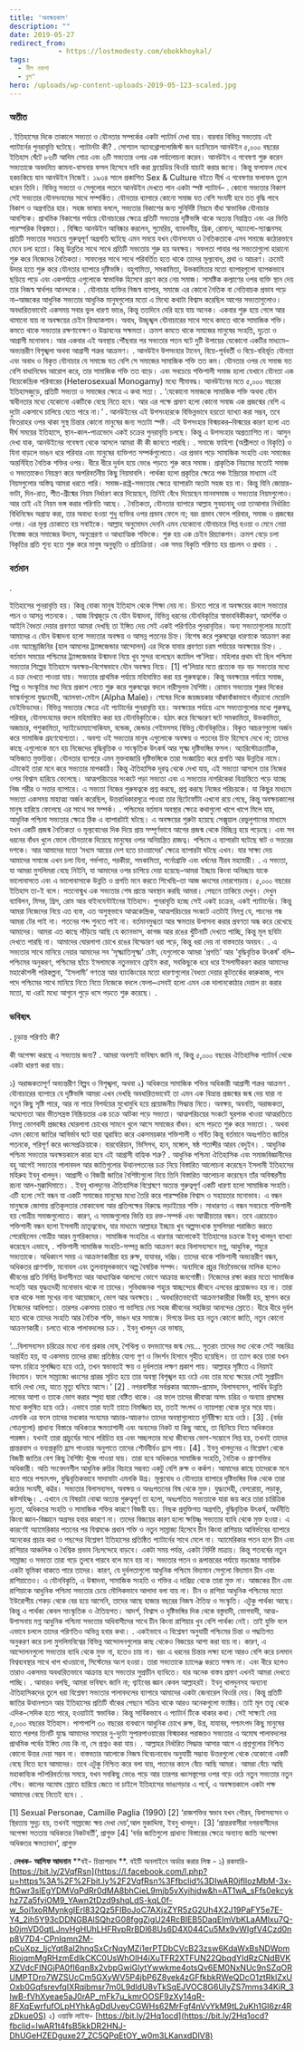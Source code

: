 ```yaml
---
title: 'অবক্ষয়কাল'
description: ""
date: 2019-05-27
redirect_from: 
            - https://lostmodesty.com/obokkhoykal/
tags: 
  - নীল নকশা
  - ব্লগ"
hero: /uploads/wp-content-uploads-2019-05-123-scaled.jpg
---
```

### অতীত

. ইতিহাসের দিকে তাকালে সভ্যতা ও যৌনতার সম্পর্কের একটা প্যাটার্ন দেখা যায়। বারবার বিভিন্ন সভ্যতায় এই প্যাটার্নের পুনরাবৃত্তি ঘটেছে। প্যাটার্নটা কী? . সোশ্যাল অ্যানথ্রোপলোজিস্ট জন ড্যানিয়েল আনউইন ৫,০০০ বছরের ইতিহাস ঘেঁটে ৮৬টি আদিম গোত্র এবং ৬টি সভ্যতার ওপর এক পর্যালোচনা করেন। আনউইন এ গবেষণা শুরু করেন সভ্যতাকে অবদমিত কামনা-বাসনার ফসল হিসেবে দাবি করা ফ্রয়েডিয় থিওরি যাচাই করার জন্যে। কিন্তু ফলাফল দেখে হকচকিয়ে যান আনউইন নিজেই। ১৯৩৪ সালে প্রকাশিত Sex & Culture বইতে দীর্ঘ এ গবেষণার ফলাফল তুলে ধরেন তিনি। বিভিন্ন সভ্যতা ও সেগুলোর পতনে আনউইন দেখতে পান একটা স্পষ্ট প্যাটার্ন– . কোনো সভ্যতার বিকাশ সেই সভ্যতার যৌনসংযমের সাথে সম্পর্কিত। যৌনতার ব্যাপারে কোনো সমাজ যত বেশি সংযমী হবে তত বৃদ্ধি পাবে বিকাশ ও অগ্রগতির হার। সহজ ভাষায় বললে, সভ্যতার বিকাশের জন্য সুনির্দিষ্ট নিয়মে বাঁধা স্বাভাবিক যৌনাচার আবশ্যিক। প্রাথমিক বিকাশের পর্যায়ে যৌনাচারের ক্ষেত্রে প্রতিটি সভ্যতার দৃষ্টিভঙ্গি থাকে অত্যন্ত নিয়ন্ত্রিত এবং এর ভিত্তি পারস্পরিক বিশ্বস্ততা। . বিস্মিত আনউইন আবিষ্কার করলেন, সুমেরিয়, ব্যাবলনীয়, গ্রিক, রোমান, অ্যাংলো-স্যাক্সনসহ প্রতিটি সভ্যতার সবচেয়ে গুরুত্বপূর্ণ অগ্রগতি ঘটেছে এমন সময়ে যখন যৌনসংযম ও নৈতিকতাকে এসব সমাজে কঠোরভাবে মেনে চলা হতো। কিন্তু উন্নতির সাথে সাথে প্রতিটি সভ্যতায় শুরু হয় অবক্ষয়। সফলতা পাবার পর সভ্যতাগুলো হারানো শুরু করে নিজেদের নৈতিকতা। সাফল্যের সাথে সাথে পরিবর্তিত হতে থাকে তাদের মূল্যবোধ, প্রথা ও আচরণ। ক্রমেই উদার হতে শুরু করে যৌনতার ব্যাপারে দৃষ্টিভঙ্গি। বহুগামিতা, সমকামিতা, উভকামিতার মতো ব্যাপারগুলো ব্যাপকভাবে ছড়িয়ে পড়ে এবং একপর্যায়ে এগুলোকে স্বাভাবিক হিসেবে গ্রহণ করে নেয় সমাজ। সামষ্টিক কল্যাণের ওপর ব্যক্তি স্থান দেয় তার নিজস্ব স্বার্থপর আনন্দকে। . যৌনাচার ব্যক্তির নিজস্ব ব্যাপার, সমাজে এর কোনো নৈতিক বা নেতিবাচক প্রভাব পড়ে না–আজকের আধুনিক সভ্যতার আধুনিক মানুষগুলোর মতো এ মিথ্যে কথাটা বিশ্বাস করেছিল আগের সভ্যতাগুলোও। অবধারিতভাবেই একসময় সবার ভুল ধারণা ভাঙে, কিন্তু ততদিনে দেরি হয়ে যায় অনেক। একবার শুরু হয়ে গেলে আর থামানো যায় না অবক্ষয়ের চেইন রিঅ্যাকশান। অবাধ, উচ্ছৃঙ্খল যৌনাচারের সাথে সাথে কমতে থাকে সামাজিক শক্তি। কমতে থাকে সভ্যতার রক্ষণাবেক্ষণ ও উদ্ভাবনের সক্ষমতা। ক্রমশ কমতে থাকে সমাজের মানুষের সংহতি, দৃঢ়তা ও আগ্রাসী মনোভাব। আর একবার এই অবস্থায় পৌঁছবার পর সভ্যতার পতন ঘটে দুটি উপায়ের যেকোনো একটির মাধ্যমে–অভ্যন্তরীণ বিশৃঙ্খলা অথবা আগ্রাসী শত্রুর আক্রমণ। . আনউইন উপসংহার টানেন, বিয়ে-পূর্ববর্তী ও বিয়ে-বহির্ভূত যৌনতা এবং অবাধ ও বিকৃত যৌনাচার যে সমাজে যত বেশি সে সমাজের সামাজিক শক্তি তত কম। যৌনতার ওপর যে সমাজ যত বেশি বাধানিষেধ আরোপ করে, তার সামাজিক শক্তি তত বাড়ে। এবং সবচেয়ে শক্তিশালী সমাজ হলো যেখানে যৌনতা এক বিয়েকেন্দ্রিক পরিবারের (Heterosexual Monogamy) মধ্যে সীমাবদ্ধ। আনউইনের মতে ৫,০০০ বছরের ইতিহাসজুড়ে, প্রতিটি সভ্যতা ও সমাজের ক্ষেত্রে এ কথা সত্য। . ‘যেকোনো সমাজকে সামাজিক শক্তি অথবা যৌন স্বাধীনতার মধ্যে যেকোনো একটিকে বেছে নিতে হবে। আর এর পক্ষে প্রমাণ হলো কোনো সমাজ এক প্রজন্মের বেশি এ দুটো একসাথে চালিয়ে যেতে পারে না।’ . আনউইনের এই উপসংহারকে বিভিন্নভাবে হয়তো ব্যাখ্যা করা সম্ভব, তবে ফিতরাহর ওপর থাকা সুস্থ চিন্তার কোনো মানুষের জন্য সত্যটা স্পষ্ট। এই উপসংহার বিস্ময়কর–বিস্ময়ের কারণ হলো এত দীর্ঘ সময়ের ইতিহাসে, স্থান-কাল-পাত্রভেদে একই চক্রের পুনরাবৃত্তি চলছে। কিন্তু এ উপসংহার অপ্রত্যাশিত না। আসুন দেখা যাক, আনউইনের গবেষণা থেকে আসলে আমরা কী কী জানতে পারছি। . সমাজে ফাহিশা (অশ্লীলতা ও বিকৃতি) ও যিনা বাড়লে ভাঙন ধরে পরিবার এবং মানুষের ব্যক্তিগত সম্পর্কগুলোতে। এর প্রভাব পড়ে সামাজিক সংহতি এবং সমাজের অন্তর্নিহিত নৈতিক শক্তির ওপর। ধীরে ধীরে দুর্বল হয়ে ভেঙে পড়তে শুরু করে সমাজ। প্রাকৃতিক নিয়মের মতোই সমাজ ও সভ্যতাকেও নিয়ন্ত্রণ করে অপরিবর্তনীয় কিছু নিয়মাবলি। পার্থক্য হলো প্রকৃতির ক্ষেত্রে পঞ্চ ইন্দ্রিয়ের মাধ্যমে এই নিয়মগুলোর অস্তিত্ব আমরা ধরতে পারি। সমাজ-রাষ্ট্র-সভ্যতার ক্ষেত্রে ব্যাপারটা অতটা সহজ হয় না। কিন্তু যিনি জোয়ার-ভাটা, দিন-রাত, শীত-গ্রীষ্মের নিয়ম নির্ধারণ করে দিয়েছেন, তিনিই বেঁধে দিয়েছেন মানবসমাজ ও সভ্যতার নিয়মগুলোও। আর তাই এই নিয়ম ভঙ্গ করার পরিণতি আছে। . নৈতিকতা, যৌনতার ব্যাপারে আল্লাহ সুবহানাহু ওয়া তাআলার নির্ধারিত বিধিনিষেধ অগ্রাহ্য করা, তার অবাধ্য হওয়া শুধু ব্যক্তির ওপর প্রভাব ফেলে না; বরং প্রভাব ফেলে পরিবার, সমাজ ও প্রজন্মের ওপর। এর মূল্য চোকাতে হয় সবাইকে। আল্লাহ অনুমোদন দেননি এমন যেকোনো যৌনাচারে লিপ্ত হওয়া ও মেনে নেয়া নিস্তেজ করে সমাজের উদ্যম, অনুপ্রেরণা ও আধ্যাত্মিক শক্তিকে। শুরু হয় এক চেইন রিয়্যাকশন। ক্রমশ বেড়ে চলা বিকৃতির প্রতি শূন্য হতে শুরু করে মানুষ অনুভূতি ও প্রতিক্রিয়া। এক সময় বিকৃতি পরিণত হয় প্রচলন ও প্রথায় । .

### বর্তমান

.

ইতিহাসের পুনরাবৃত্তি হয়। কিন্তু বোকা মানুষ ইতিহাস থেকে শিক্ষা নেয় না। চিনতে পারে না অবক্ষয়ের কালে সভ্যতার পচন ও আসন্ন পতনকে। . আজ বিশ্বজুড়ে যে যৌন উন্মাদনা, বিভিন্ন ধরনের যৌনবিকৃতির স্বাভাববিকীকরণ, আদর্শিক ও আইনি বৈধতা দেয়ার প্রবণতা আমরা দেখছি তা ইঙ্গিত দেয় সেই একই পরিণতির পুনরাবৃত্তির। অন্য সভ্যতাগুলোর মতোই আমাদের এ যৌন উন্মাদনা হলো সভ্যতার অবক্ষয় ও আসন্ন পতনের চিহ্ন। বিশেষ করে পুরুষত্বের ধারণাকে আক্রমণ করা এবং অ্যান্ড্রোজিনির (হাল আমলের ট্র্যান্সজেন্ডার আন্দোলন) এর দিকে যাবার প্রবণতা চরম পর্যায়ের অবক্ষয়ের চিহ্ন। . বর্তমান সময়ের পশ্চিমের ট্র্যান্সজেন্ডার উন্মাদনা নিয়ে খুব সুন্দর বলেছেন ক্যামিল পা’লিয়া। মহিলার প্রথম বই ছিল পশ্চিমা সভ্যতার শিল্পের ইতিহাসে অবক্ষয়–বিশেষভাবে যৌন অবক্ষয় নিয়ে। \[1] পা’লিয়ার মতে প্রত্যেক বড় বড় সভ্যতার মধ্যে এ চক্র দেখতে পাওয়া যায়। সভ্যতার প্রাথমিক পর্যায়ে মহিমান্বিত করা হয় পুরুষত্বকে। কিন্তু অবক্ষয়ের পর্যায়ে সমাজ, শিল্প ও সংস্কৃতির মধ্য দিয়ে প্রকাশ পেতে শুরু করে পুরুষত্বের বদলে নারীসুলভ বৈশিষ্ট্য। রোমান সভ্যতার শুরুর দিকের ভাস্কর্যগুলো যুদ্ধংদেহী, অ্যালফা-মেইল (Alpha Male)। শেষের দিকে জয়জয়কার আঁকাবাঁকাভাবে দাঁড়ানো মেয়েলি ডেইভিডদের। বিভিন্ন সভ্যতার ক্ষেত্রে এই প্যাটার্নের পুনরাবৃত্তি হয়। অবক্ষয়ের পর্যায়ে এসে সভ্যতাগুলোর মধ্যে পুরুষত্ব, পরিবার, যৌনসংযমের বদলে মহিমান্বিত করা হয় যৌনবিকৃতিকে। হঠাৎ করে বিস্ফোরণ ঘটে সমকামিতা, উভকামিতা, অজাচার, পশুকামিতা, স্যাইডোম্যাসোকিযম, বন্ডেজ, জেন্ডার গেইমসসহ বিভিন্ন যৌনবিকৃতির। বিকৃত আচরণগুলো অর্জন করে সামাজিক গ্রহণযোগ্যতা। . অবশ্য ওই সভ্যতার মানুষ এগুলোকে অবক্ষয় ও পতনের চিহ্ন হিসেবে দেখে না; তাদের কাছে এগুলোকে মনে হয় নিজেদের বুদ্ধিবৃত্তিক ও সাংস্কৃতিক উৎকর্ষ আর সূক্ষ্ম দৃষ্টিভঙ্গির ফসল। অ্যারিস্টোক্র্যাটিক, অভিজাত মুক্তচিন্তা। যৌনতার ব্যাপারে এমন মুক্তবাজারি দৃষ্টিভঙ্গিকে তারা সংজ্ঞায়িত করে প্রগতি আর উন্নতির নামে। এটাকেই তারা মনে করে সভ্যতার মাপকাঠি। কিন্তু ঐতিহাসিক দূরত্ব থেকে দেখা যায়, এই সভ্যতা আসলে তার নিজের ওপর বিশ্বাস হারিয়ে ফেলেছে। আত্মপরিচয়ের সংকটে পড়া সভ্যতা এবং এ সভ্যতার নাগরিকেরা বিভ্রান্তিতে পড়ে যাচ্ছে নিজ শরীর ও সত্তার ব্যাপারে। এ সভ্যতা নিজের পুরুষত্বকে প্রশ্ন করছে, প্রশ্ন করছে নিজের পরিচয়কে। যা কিছুর মাধ্যমে সভ্যতা একসময় মাহাত্ম্য অর্জন করেছিল, উত্তরাধিকারসূত্রে পাওয়া তার ছিটেফোঁটা এখনো রয়ে গেছে, কিন্তু অবক্ষয়কালের মানুষ হারিয়ে ফেলেছে এর সাথে সব সম্পর্ক। . পশ্চিমের বর্তমান অবস্থার ক্ষেত্রে কথাগুলো খাপে খাপে মিলে যায়, আধুনিক পশ্চিমা সভ্যতার ক্ষেত্রে ঠিক এ ব্যাপারটাই ঘটছে। এ অবক্ষয়ের শুরুটা হয়েছে সেক্সুয়াল রেভুলুশানের মাধ্যমে যখন একটি প্রজন্ম নৈতিকতা ও মূল্যবোধের দিক দিয়ে প্রায় সম্পূর্ণভাবে আগের প্রজন্ম থেকে বিচ্ছিন্ন হয়ে পড়েছে। এবং সব ধরনের বাঁধন খুলে ফেলে যৌনতাকে দিয়েছে মানুষের ওপর অনিয়ন্ত্রিত রাজত্ব। পশ্চিমে এ ব্যাপারটা ঘটেছে ষাট ও সত্তরের দশকে। আর আমাদের মতো ‘মধ্যম আয়ের দেশ হতে চাওয়াদের’ ক্ষেত্রে ব্যাপারটা ঘটছে এখন। যার সাক্ষ্য দেয় আমাদের সমাজে এখন চলা যিনা, গর্ভপাত, পরকীয়া, সমকামিতা, পর্নোগ্রাফি এবং ধর্ষনের নীরব মহামারী। . এ সভ্যতা, যা আমরা মুসলিমরা বেছে নিইনি, যা আমাদের ওপর চাপিয়ে দেয়া হয়েছে–আমরা ইচ্ছায় কিংবা অনিচ্ছায় যাকে ভালোবাসতে এবং এ ভালোবাসাকে উন্নতি ও প্রগতি মনে করতে শিখেছি–তা আজ ধ্বংসের দোরগোড়ায়। ৫,০০০ বছরের ইতিহাস তা-ই বলে। পতনোন্মুখ এক সভ্যতার শেষ প্রান্তে অবস্থান করছি আমরা। পেছনে তাকিয়ে দেখুন। দেখুন ব্যাবিলন, মিসর, গ্রিস, রোম আর বাইনযেন্টাইনের ইতিহাস। পুনরাবৃত্তি হচ্ছে সেই একই চক্রের, একই প্যাটার্নের। কিন্তু আমরা নিজেদের নিয়ে এত ব্যস্ত, এত অসুস্থভাবে আত্মকেন্দ্রিক, আত্মপরিচয়ের সংকটে এতটাই নিমগ্ন যে, পচনের গন্ধ আমরা টের পাই না। পতনের শব্দ শুনতে পাই না। বর্তমানমুগ্ধতা আর ক্ষমতার উপাসনা করার প্রবণতা অন্ধ করে রেখেছে আমাদের। আমরা এত কাছে দাঁড়িয়ে আছি যে ক্যানভাস, কাগজ আর রঙের খুঁটিনাটি দেখতে পাচ্ছি, কিন্তু মূল ছবিটা দেখতে পারছি না। আমাদের ঘোরলাগা চোখে রঙের বিস্ফোরণ ধরা পড়ে, কিন্তু ধরা দেয় না বাস্তবতার অবয়ব। . এ সভ্যতার সাথে মানিয়ে নেয়ার আমাদের সব ‘সূক্ষ্মাতিসূক্ষ্ম’ চেষ্টা, যেগুলোকে আমরা ‘প্রগতি’ আর ‘বুদ্ধিবৃত্তিক উৎকর্ষ’ বলি–পশ্চিমের অনুকরণ, পশ্চিমের ছাঁচে ইসলামকে নতুনভাবে ফ্রেইম করা, সবকিছুকে ধরে ধরে ইসলামীকরণ করার আমাদের মহাকৌশলী পরিকল্পনা, ‘ইসলামী’ গণতন্ত্র আর ব্যাংকিংয়ের মতো ধারণাগুলোর বৈধতা দেয়ার কূটতর্কের কারুকাজ, পদে পদে পশ্চিমের সাথে মানিয়ে নিতে নিতে নিজেকে বদলে ফেলা–এসবই হলো এমন এক দালানকোঠার দেয়াল রং করার মতো, যা এরই মধ্যে আগুনে পুড়ে ধসে পড়তে শুরু করেছে। .

### ভবিষ্যৎ

. চূড়ান্ত পরিণতি কী?

কী অপেক্ষা করছে এ সভ্যতার জন্য? . আমরা অবশ্যই ভবিষ্যৎ জানি না, কিন্তু ৫,০০০ বছরের ঐতিহাসিক প্যাটার্ন থেকে একটা ধারণা করা যায়।

১) অরাজকতাপূর্ণ অভ্যন্তরীণ বিল্পব ও বিশৃঙ্খলা, অথবা ২) অধিকতর সামাজিক শক্তির অধিকারী আগ্রাসী শত্রুর আক্রমণ . যৌনাচারের ব্যাপারে যে দৃষ্টিভঙ্গি আমরা এখন দেখছি অবধারিতভাবেই তা এমন এক বিভ্রান্ত প্রজন্মের জন্ম দেয় যারা না নতুন কিছু সৃষ্টি পারে, আর না পারে বিপর্যয়ের মুখোমুখি হয়ে প্রয়োজনীয় সিদ্ধান্ত নিতে। অবক্ষয়, অবনতি, অরাজকতা, অযোগ্যতা আর ভীতসন্ত্রস্ত নিষ্ক্রিয়তার এক চক্রে আটকা পড়ে সভ্যতা। আত্মপরিচয়ের সংকটে ঘুরপাক খাওয়া আত্মরতিতে নিমগ্ন ভোগবাদী প্রজন্মের ঘোরলাগা চোখের সামনে খুলে আসে সমাজের বাঁধন। ধসে পড়তে শুরু করে সভ্যতা। . অথবা এমন কোনো জাতির আবির্ভাব ঘটে যারা ত্বরান্বিত করে একসময়কার শক্তিশালী ও গর্বিত কিন্তু বর্তমানে অধঃপতিত জাতির পতনকে, পরিপূর্ণ করে ধ্বংসপ্রক্রিয়াকে। বারবেরিয়ান, ভিসিগথ, হান, মঙ্গোল, ষষ্ঠ শতাব্দীর আরব বেদুইন। . আধুনিক পশ্চিমা সভ্যতার অবক্ষয়কালে কারা হবে এই আগ্রাসী বাহ্যিক শত্রু? . আধুনিক পশ্চিমা ঐতিহাসিক এবং সমাজবিজ্ঞানীদের বহু আগেই সভ্যতার পালাবদল আর জাতিগুলোর উত্থানপতনের চক্র নিয়ে বিস্তারিত আলোচনা করেছেন ইসলামী ইতিহাসের মহিরুহ ইবনু খালদুন। আগ্রাসী ও বিজয়ী জাতির বৈশিষ্ট্যগুলো নিয়ে তিনি বিস্তারিত আলোচনা করেছেন তাঁর অবিস্মরণীয় রচনা আল-মুক্কাদিমাতে। . ইবনু খালদুনের ঐতিহাসিক বিশ্লেষণে অত্যন্ত গুরুত্বপূর্ণ একটি ধারণা হলো সামাজিক সংহতি। এটি হলো সেই বন্ধন যা একটি সমাজের মানুষের মধ্যে তৈরি করে পারস্পরিক বিশ্বাস ও সহায়তার মনোভাব। এ বন্ধন মানুষকে জোগায় প্রতিকূলতার মোকাবেলা আর প্রতিপক্ষের বিরুদ্ধে লড়াইয়ের শক্তি। সাধারণত এ বন্ধন সবচেয়ে শক্তিশালী হয় গোত্রীয় সমাজগুলোতে। কারণ, এ সমাজগুলোর ভিত্তি হয় রক্ত-সম্পর্ক এবং আত্মীয়তার বন্ধন। তবে এরচেয়েও শক্তিশালী বন্ধন হলো ইসলামী ভ্রাতৃত্ববোধ, যার মাধ্যমে আল্লাহর ইচ্ছায় খুব অল্পসংখ্যক মুসলিমরা পরাজিত করতে পেরেছিলেন গোত্রীয় আরব মুশরিকদের। সামাজিক সংহতির এ ধারণার আলোকেই ইতিহাসের চক্রকে ইবনু খালদুন ব্যাখ্যা করেছেন এভাবে, . শক্তিশালী সামাজিক সংহতি-সম্পন্ন জাতি আক্রমণ করে বিলাসব্যসনে মগ্ন, আধুনিক, শহুরে সভ্যতাকে। অধিকাংশ সময় এ আক্রমণকারীরা হয় রুক্ষ, যাযাবর, দরিদ্র। তাদের থাকে শক্তিশালী অভ্যন্তরীণ বন্ধন, অধিকতর প্রাণশক্তি, মনোবল এবং তুলনামূলকভাবে অল্প বৈষয়িক সম্পদ। অন্যদিকে প্রচুর বিত্তবৈভবের মালিক হলেও জীবনের প্রতি নির্লিপ্ত উদাসীনতা আর আধ্যাত্মিক আলস্যে ভোগে আক্রান্ত জনগোষ্ঠী। নিজেদের রক্ষা করার মতো সামাজিক সংহতি আর যুদ্ধংদেহী মনোভাব থাকে না তাদের। সুবিধাজনক শহুরে স্বাচ্ছন্দ্যের জীবনে এসবের প্রয়োজনও হয় না। তারা ব্যস্ত থাকে সস্তা সুখের নানা আয়োজনে, ভোগ আর অবক্ষয়ে। . অবধারিতভাবেই আক্রমণকারীরা বিজয়ী হয়, স্থাপন করে নিজেদের আধিপত্য। তারপর একসময় তারাও গা ভাসিয়ে দেয় সহজ জীবনের সহজিয়া আনন্দের স্রোতে। ধীরে ধীরে দুর্বল হতে থাকে তাদের সংহতি আর নৈতিক শক্তি, ভাঙন ধরে সমাজে। দিগন্তে উদয় হয় নতুন কোনো জাতি, নতুন কোনো আক্রমণকারী। চলতে থাকে পালাবদলের চক্র। . ইবনু খালদুন এর ভাষায়,

‘...বিলাসব্যসন চরিত্রের মধ্যে নানা প্রকার দোষ, শৈথিল্য ও বদভ্যাসের জন্ম দেয়... সুতরাং তাদের মধ্য থেকে সেই সচ্চরিত্র অন্তর্হিত হয়, যা একসময় তাদের রাজ্য প্রতিষ্ঠার যোগ্য গুণ ও নিদর্শন হিসাবে গৃহীত হয়েছিল। তা ত্যাগ করে তারা যখন অসৎ চরিত্রে সুসজ্জিত হয়ে ওঠে, তখন স্বভাবতই ক্ষয় ও দুর্বলতার লক্ষণ প্রকাশ পায়। আল্লাহর সৃষ্টিতে এ নিয়মই বিদ্যমান। ফলে সাম্রাজ্যে ধ্বংসের প্রারম্ভ সূচিত হয়ে তার অবস্থা বিশৃঙ্খল হয় ওঠে এবং তার মধ্যে ক্ষয়ের সেই সুপ্রাচীন ব্যাধি দেখা দেয়, যাতে মৃত্যু ঘনিয়ে আসে।’ \[2] . নগরবাসীরা সর্বপ্রকার আমোদ-প্রমোদ, বিলাসব্যসন, পার্থিব উন্নতি লাভের আশা ও তাকে ভোগ করার স্পৃহা দ্বারা বেষ্টিত থাকে। এর ফলে তাদের জীবাত্মা অসৎ চরিত্র ও অন্যায় প্রসঙ্গের মধ্যে কলুষিত হয়ে ওঠে। এভাবে তারা যতই তাতে নিমজ্জিত হয়, ততই সৎপথ ও ন্যায়পন্থা থেকে দূরে সরে যায়। এমনকি এর ফলে তাদের মধ্যকার সংযমের আচার-আচরণও তাদের অবস্থাগুলোতে দুর্নিরীক্ষ্য হয়ে ওঠে। \[3] . (বর্বর গোত্রগুলো) প্রাধান্য বিস্তারে অধিকতর ক্ষমতাশালী এবং অন্যদের নিকট যা কিছু আছে, তা ছিনিয়ে নিতে অধিকতর পারঙ্গম। যখনই তারা প্রাচুর্যের সাথে পরিচিত হয় এবং সচ্ছলতার মধ্যে জীবনের ভোগ-সম্ভোগে লিপ্ত হয়, তখনই তাদের প্রান্তরবাস ও বন্যপ্রকৃতি হ্রাস পাওয়ার অনুপাতে তাদের শৌর্যবীর্যও হ্রাস পায়। \[4] . ইবনু খালদুনের এ বিশ্লেষণ থেকে বিজয়ী জাতির বেশ কিছু বৈশিষ্ট্য খুঁজে পাওয়া যায়। তারা হবে অধিকতর সামাজিক সংহতি, নৈতিক ও প্রাণশক্তির অধিকারী। অতি সংবেদনশীল আধুনিক রুচির বিচারে সম্ভবত একটু বেশি রুক্ষ ও কর্কশ। আমাদের কাছে তাদেরকে মনে হতে পারে পশ্চাৎপদ, বুদ্ধিবৃত্তিকভাবে সাদামাটা এমনকি উগ্র। মূল্যবোধ ও যৌনতার ব্যাপারে দৃষ্টিভঙ্গির দিক থেকে তারা কঠোর সংযমী, কট্টর। সভ্যতার বিলাসব্যসন, অবক্ষয় ও অধঃপতনের বিষ থেকে মুক্ত। যুদ্ধংদেহী, বেপরোয়া, লড়াকু, কষ্টসহিষ্ণু। . এখানে যে বিষয়টা বোঝা অত্যন্ত গুরুত্বপূর্ণ তা হলো, অধঃপতিত সভ্যতাকে যারা জয় করে তারা চারিত্রিক দৃঢ়তা, অধিকতর সংহতি ও সামাজিক শক্তির কারণে বিজয়ী হয়। নিছক প্রযুক্তিগত অগ্রগতি, বুদ্ধিবৃত্তিক উৎকর্ষ, অর্থনীতি কিংবা জ্ঞান-বিজ্ঞানে অগ্রসর হবার কারণে না। তাদের বিজয়ের কারণ হলো ক্ষয়িষ্ণু সভ্যতার ব্যাধি থেকে মুক্ত হওয়া। এ কারণেই অ্যামেরিকার পতনের পর বিশ্বমঞ্চে প্রধান শক্তি ও নতুন সাম্রাজ্য হিসেবে চীন কিংবা রাশিয়ার আবির্ভাবের ব্যাপারে অনেকের প্রচার করা ও পছন্দের বিশ্লেষণ ইতিহাসের প্রতিষ্ঠিত প্যাটার্নের সাথে মেলে না। অ্যামেরিকার পতন হলে চীন এবং রাশিয়ার আঞ্চলিক ও বৈশ্বিক প্রভাব নিঃসন্দেহে বাড়বে। একটা সময় পর্যন্ত, একটা নির্দিষ্ট মাত্রায়। কিন্তু শতবর্ষের নতুন সাম্রাজ্য ও সভ্যতা তারা গড়ে তুলবে পারবে বলে মনে হয় না। সভ্যতার পতন ও রূপান্তরের পর্যায়ে বড়জোর সাময়িক একটা ভূমিকা থাকতে পারে তাদের। কারণ, যে দুর্বলতাগুলো আধুনিক পশ্চিমে বিদ্যমান সেগুলো বিদ্যমান চীন এবং রাশিয়াতেও। এ যৌনবিকৃতি, এ উন্মাদনা, সামাজিক সংহতি ও শক্তির এ দারিদ্র্য থেকে তারা মুক্ত না। আজকের চীন এবং রাশিয়াকে আধুনিক পশ্চিমা সভ্যতার চেয়ে মৌলিকভাবে আলাদা বলা যায় না। চীন ও রাশিয়া আধুনিক পশ্চিমের মতো ইউরোপীয় শেকড় থেকে বের হয়ে আসেনি, তাদের আছে হাজার বছরের নিজস্ব ঐতিহ্য ও সংস্কৃতি। এটুকু পার্থক্য আছে। কিন্তু এ পার্থক্য কেবল সাংস্কৃতিক ও ঐতিহ্যগত। আদর্শ, বিশ্বাস ও দৃষ্টিভঙ্গির দিক থেকে বস্তুবাদী, ভোগবাদী, আত্ম-উপাসনায় মগ্ন আধুনিক পশ্চিমা সভ্যতার অধিবাসীদের সাথে চীন কিংবা রাশিয়ার খুব বেশি পার্থক্য নেই। তাই যুক্তি বলে এভাবে চললে তাদের পরিণতিও অভিন্ন হবার কথা। . একইভাবে এ বিশ্লেষণ অনুযায়ী পশ্চিমের চিন্তা ও পদ্ধতিগত অনুকরণ করে চলা মুসলিমবিশ্বের বিভিন্ন আন্দোলনগুলোর কাছ থেকেও বিজয়ের আশা করা যায় না। কারণ, এ আন্দোলনগুলো সভ্যতার ব্যাধি থেকে মুক্ত না, হতেও চায় না। বরং এ ধরনের চিন্তার লক্ষ্য হলো আরও বেশি করে চলমান বিশ্বব্যবস্থার সাথে খাপ খাওয়ানো, সিস্টেমের অংশ হওয়া। তারা সভ্যতাকে চ্যালেঞ্জ করতে সক্ষম না। এবং ধীরে হলেও তারাও একসময় অবধারিতভাবে আক্রান্ত হবে সভ্যতার সুপ্রাচীন ব্যাধিতে। যার অনেক বাস্তব প্রমাণ এখনই আমরা দেখতে পাচ্ছি। . আবারও বলছি, আমরা ভবিষ্যৎ জানি না; গ্বাইবের জ্ঞান কেবল আল্লাহরই। ইবনু খালদুনসহ অন্যান্য ঐতিহাসিকদের তুলে ধরা বিশ্লেষণ সভ্যতার পালাবদলের ব্যাপারে আমাদের একটা জেনারেল থিওরি দেয়। কিন্তু প্রতিটি জাতির উত্থানপতন আর ইতিহাসের প্রতিটি বাঁকের পেছনে সক্রিয় থাকে আরও অনেকগুলো ফ্যাক্টর। তাই মূল তত্ত্ব থেকে এদিক-সেদিক হতে পারে, হওয়াটাই স্বভাবিক। কিন্তু সার্বিকভাবে এ প্যাটার্ন টিকে থাকার কথা। সেই সাক্ষ্যই দেয় ৫,০০০ বছরের ইতিহাস। পাশাপাশি ৩০ বছরের ব্যবধানে আধুনিক চোখে রুক্ষ, উগ্র, যাযাবর, পশ্চাৎপদ কিছু মানুষের হাতে পরপর তিনটি যুদ্ধে আমাদের সময়ের দু-দুটো সুপারপাওয়ারের বিস্ময়কর পরাজয়ও সভ্যতার এ অমোঘ পালাবদলের প্রাথমিক পর্বের ইঙ্গিত দেয় কি না, সে প্রশ্নও করা যায়। . আল্লাহর নির্ধারিত সিদ্ধান্ত আসার আগে এ প্রশ্নগুলোর নিশ্চিত কোনো উত্তর দেয়া সম্ভব না। বাস্তবতার আলোকে নিজস্ব বিবেচনাবোধ অনুযায়ী সম্ভাব্য উত্তরগুলো থেকে যেকোনো একটি বেছে নিতে হবে আমাদের। তবে এটুকু নিশ্চিত করে বলা যায়, পতনের কালে বেঁচে আছি আমরা। আমরা বেঁচে আছি মহাকাব্যিক পটপরিবর্তনের সময়ে, যখন সবকিছু ভেঙে পড়ে আর তারপর ধ্বংসস্তূপের ওপর গড়ে ওঠে নতুন সভ্যতার নতুন সৌধ। কালের অমোঘ স্রোতে হারিয়ে জেতে না চাইলে ইতিহাসের ভাঙাগড়ার এ পর্বে, এ অবক্ষয়কালে একটা পক্ষ আমাদের বেছে নিতেই হবে। .

\[1] Sexual Personae, Camille Paglia (1990) \[2] ‘রাজশক্তির স্বভাব যখন গৌরব, বিলাসব্যসন ও স্থিরতায় সুদৃঢ় হয়, তখনই সাম্রাজ্যে ক্ষয় দেখা দেয়’,আল মুকাদ্দিমা, ইবনু খালদুন। \[3] ‘প্রান্তরবাসীরা নগরবাসীদের অপেক্ষা সততায় অধিকতর নিকটবর্তী’, প্রাগুক্ত \[4] ‘বর্বর জাতিগুলো প্রাধান্য বিস্তারের ক্ষেত্রে অন্যান্য জাতি অপেক্ষা অধিকতর ক্ষমতাবান’, প্রাগুক্ত

. **লেখক- আসিফ আদনান** **বই- চিন্তাপরাধ **. বইটি অনলাইনে অর্ডার করার লিঙ্ক - ১) রকমারি- [https://bit.ly/2VqfRsn](https://l.facebook.com/l.php?u=https%3A%2F%2Fbit.ly%2F2VqfRsn%3Ffbclid%3DIwAR0jfIlozMbM-3x-ftGwr3slEgYDMVqPdRr0dMA8bhCieL9mjb5vXyihjdw&h=AT1wA_sFfs0ekcykhz7Za5fyiOM9_YAwn2tDzd9shqLdS-kqL0f-w_5oi1xoRMynkgIErl832Qz5FIBoJoC7AXjxZYR5zG2Uh4X2J19PaFY5e7E-Y4_2ih5Y93cDDNGBAlSQhzG08fggZigU24RcBIEB5DaqEImVbKLaAMlxu7Q-b0jmVD0qtLJnvHgHUhLHFRvpRrBDl68Us6D4X044Cu5Mx9vWIgfV4Czd0np8V7D4-CPnIqmn2M-pCuXpz_IjcYqt8aI2hnqSxCrNqyMZi1erPTDbCVcB23zsw6KdaWxBsNDWpmRiojqmMgRHzmEdlkCKC0UsWhOlH4iXuTFR2XTFUN22QbqdYIdRzCNdBVKXZVdcFINGjPA0fI6qn8x2vbpGwiGlytYwwkme4otsQv6EM0NxNUc9nSZqORUMPTDro7WZSUcCm5GXyWV5P4jbP6Z8yek4zGFfkbkRWeQDcO1ztRklZxUOxb0GqfsrevfqIXRqibmsr7m0L9dldU8vTkSqEJVOC8G6UIyZS7mms34KiR_3IwB-fVhXyeae5aJ0rAP_mFk7u_kmrOOSF9zXy14qR-8FXqEwrfufOLpHYhkAgDdUveyCGWHs62MrFgf4nVvYkM9tL2uKh1Gl6zr4RzDkue0S) ২) ওয়াফি লাইফ- [https://bit.ly/2Hq1ocd](https://bit.ly/2Hq1ocd?fbclid=IwAR1t4fsB5kkDR2HNJ-DhUGeHZEDguxe27_ZC5QPqEtOY_w0m3LKanxdDlV8)
